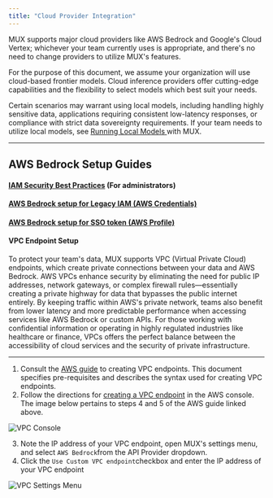 ```yaml
---
title: "Cloud Provider Integration"
---
```


MUX supports major cloud providers like AWS Bedrock and Google's Cloud Vertex; whichever your team currently uses is appropriate, and there's no need to change providers to utilize MUX's features.

For the purpose of this document, we assume your organization will use cloud-based frontier models. Cloud inference providers offer cutting-edge capabilities and the flexibility to select models which best suit your needs.

Certain scenarios may warrant using local models, including handling highly sensitive data, applications requiring consistent low-latency responses, or compliance with strict data sovereignty requirements. If your team needs to utilize local models, see [Running Local Models ](/running-models-locally/read-me-first.mdx)with MUX.

---

## AWS Bedrock Setup Guides

#### [IAM Security Best Practices](https://docs.aws.amazon.com/IAM/latest/UserGuide/best-practices.html) (For administrators)

#### [AWS Bedrock setup for Legacy IAM (AWS Credentials)](/custom-model-configs/aws-bedrock-with-credentials-authentication.mdx)

#### [AWS Bedrock setup for SSO token (AWS Profile)](/custom-model-configs/aws-bedrock-with-profile-authentication.mdx)

#### VPC Endpoint Setup

To protect your team's data, MUX supports VPC (Virtual Private Cloud) endpoints, which create private connections between your data and AWS Bedrock. AWS VPCs enhance security by eliminating the need for public IP addresses, network gateways, or complex firewall rules—essentially creating a private highway for data that bypasses the public internet entirely. By keeping traffic within AWS's private network, teams also benefit from lower latency and more predictable performance when accessing services like AWS Bedrock or custom APIs. For those working with confidential information or operating in highly regulated industries like healthcare or finance, VPCs offers the perfect balance between the accessibility of cloud services and the security of private infrastructure.

---

1. Consult the [AWS guide](https://docs.aws.amazon.com/bedrock/latest/userguide/vpc-interface-endpoints.html) to creating VPC endpoints. This document specifies pre-requisites and describes the syntax used for creating VPC endpoints.
2. Follow the directions for [creating a VPC endpoint](https://docs.aws.amazon.com/vpc/latest/privatelink/create-interface-endpoint.html#create-interface-endpoint-aws) in the AWS console. The image below pertains to steps 4 and 5 of the AWS guide linked above.

<Frame>
	<img src="https://storage.googleapis.com/mux_public_images/docs/assets/vpc-console.png" alt="VPC Console" />
</Frame>

3. Note the IP address of your VPC endpoint, open MUX's settings menu, and select `AWS Bedrock`from the API Provider dropdown.
4. Click the `Use Custom VPC endpoint`checkbox and enter the IP address of your VPC endpoint

<Frame>
	<img src="https://storage.googleapis.com/mux_public_images/docs/assets/vpc-settings-menu.png" alt="VPC Settings Menu" />
</Frame>
